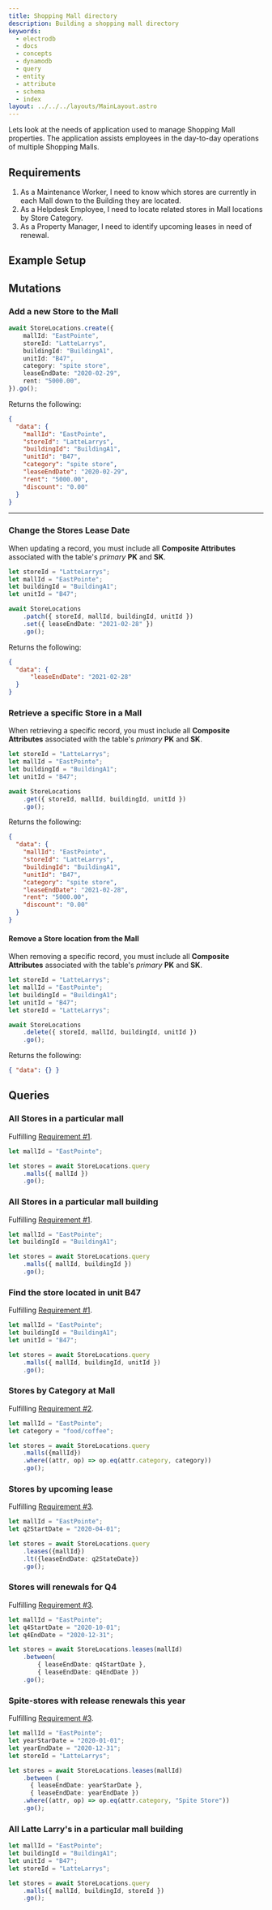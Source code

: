 ```yaml
---
title: Shopping Mall directory
description: Building a shopping mall directory
keywords:
  - electrodb
  - docs
  - concepts
  - dynamodb
  - query
  - entity
  - attribute
  - schema
  - index
layout: ../../../layouts/MainLayout.astro
---
```


Lets look at the needs of application used to manage Shopping Mall properties. The application assists employees in the day-to-day operations of multiple Shopping Malls.

## Requirements
1. As a Maintenance Worker, I need to know which stores are currently in each Mall down to the Building they are located.
2. As a Helpdesk Employee, I need to locate related stores in Mall locations by Store Category.
3. As a Property Manager, I need to identify upcoming leases in need of renewal.

## Example Setup


<ExampleSetup />

## Mutations

### Add a new Store to the Mall

```typescript
await StoreLocations.create({
	mallId: "EastPointe",
	storeId: "LatteLarrys",
	buildingId: "BuildingA1",
	unitId: "B47",
	category: "spite store",
	leaseEndDate: "2020-02-29",
	rent: "5000.00",
}).go();
```

Returns the following:

```json
{
  "data": {
    "mallId": "EastPointe",
    "storeId": "LatteLarrys",
    "buildingId": "BuildingA1",
    "unitId": "B47",
    "category": "spite store",
    "leaseEndDate": "2020-02-29",
    "rent": "5000.00",
    "discount": "0.00"
  }
}
```

---

### Change the Stores Lease Date

When updating a record, you must include all **Composite Attributes** associated with the table's *primary* **PK** and **SK**.

```typescript
let storeId = "LatteLarrys";
let mallId = "EastPointe";
let buildingId = "BuildingA1";
let unitId = "B47";

await StoreLocations
    .patch({ storeId, mallId, buildingId, unitId })
    .set({ leaseEndDate: "2021-02-28" })
    .go();
```

Returns the following:

```json
{
  "data": {
	  "leaseEndDate": "2021-02-28"
  }
}
```

### Retrieve a specific Store in a Mall

When retrieving a specific record, you must include all **Composite Attributes** associated with the table's *primary* **PK** and **SK**.

```typescript
let storeId = "LatteLarrys";
let mallId = "EastPointe";
let buildingId = "BuildingA1";
let unitId = "B47";

await StoreLocations
    .get({ storeId, mallId, buildingId, unitId })
    .go();
```

Returns the following:

```json
{
  "data": {
    "mallId": "EastPointe",
    "storeId": "LatteLarrys",
    "buildingId": "BuildingA1",
    "unitId": "B47",
    "category": "spite store",
    "leaseEndDate": "2021-02-28",
    "rent": "5000.00",
    "discount": "0.00"
  }
}
```

#### Remove a Store location from the Mall

When removing a specific record, you must include all **Composite Attributes** associated with the table's *primary* **PK** and **SK**.

```typescript
let storeId = "LatteLarrys";
let mallId = "EastPointe";
let buildingId = "BuildingA1";
let unitId = "B47";
let storeId = "LatteLarrys";

await StoreLocations
    .delete({ storeId, mallId, buildingId, unitId })
    .go();
```
Returns the following:

```json
{ "data": {} }
```

## Queries

###  All Stores in a particular mall

Fulfilling [Requirement #1](#shopping-mall-requirements).

```typescript
let mallId = "EastPointe";

let stores = await StoreLocations.query
    .malls({ mallId })
    .go();
```

### All Stores in a particular mall building

Fulfilling [Requirement #1](#shopping-mall-requirements).

```typescript
let mallId = "EastPointe";
let buildingId = "BuildingA1";

let stores = await StoreLocations.query
    .malls({ mallId, buildingId })
    .go();
```

### Find the store located in unit B47

Fulfilling [Requirement #1](#shopping-mall-requirements).

```typescript
let mallId = "EastPointe";
let buildingId = "BuildingA1";
let unitId = "B47";

let stores = await StoreLocations.query
    .malls({ mallId, buildingId, unitId })
    .go();
```

### Stores by Category at Mall

Fulfilling [Requirement #2](#shopping-mall-requirements).

```typescript
let mallId = "EastPointe";
let category = "food/coffee";

let stores = await StoreLocations.query
    .malls({mallId})
    .where((attr, op) => op.eq(attr.category, category))
    .go();
```
### Stores by upcoming lease

Fulfilling [Requirement #3](#shopping-mall-requirements).

```typescript
let mallId = "EastPointe";
let q2StartDate = "2020-04-01";

let stores = await StoreLocations.query
    .leases({mallId})
    .lt({leaseEndDate: q2StateDate})
    .go();
```

### Stores will renewals for Q4

Fulfilling [Requirement #3](#shopping-mall-requirements).

```typescript
let mallId = "EastPointe";
let q4StartDate = "2020-10-01";
let q4EndDate = "2020-12-31";

let stores = await StoreLocations.leases(mallId)
    .between(
        { leaseEndDate: q4StartDate },
        { leaseEndDate: q4EndDate })
    .go();
```

### Spite-stores with release renewals this year

Fulfilling [Requirement #3](#shopping-mall-requirements).

```typescript
let mallId = "EastPointe";
let yearStarDate = "2020-01-01";
let yearEndDate = "2020-12-31";
let storeId = "LatteLarrys";

let stores = await StoreLocations.leases(mallId)
    .between (
      { leaseEndDate: yearStarDate },
      { leaseEndDate: yearEndDate })
    .where((attr, op) => op.eq(attr.category, "Spite Store"))
    .go();
```

### All Latte Larry's in a particular mall building

```typescript
let mallId = "EastPointe";
let buildingId = "BuildingA1";
let unitId = "B47";
let storeId = "LatteLarrys";

let stores = await StoreLocations.query
    .malls({ mallId, buildingId, storeId })
    .go();
```